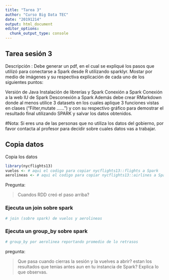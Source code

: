 ```yaml
---
title: "Tarea 3"
author: "Curso Big Data TEC"
date: "20191214"
output: html_document
editor_options: 
  chunk_output_type: console
---
```


## Tarea sesión 3

Descripción :
Debe generar un pdf, en el cual se expliqué los pasos que utilizó para conectarse a Spark desde R utilizando sparklyr. Mostar por medio de imágenes y su respectiva explicación de cada uno de los siguientes puntos:

Versión de Java
Instalación de librerías y Spark
Conexión a Spark
Conexión a la web IU de Spark
Desconexión a Spark
Además debe crear RMarkdown donde al menos utilice 3 datasets en los cuales aplique 3 funciones vistas en clases ("Filter,mutate ......") y con su respectivo gráfico para demostrar el resultado final utilizando SPARK y salvar los datos obtenidos.

#Nota: Si eres una de las personas que no utiliza los datos del gobierno, por favor contacta al profesor para decidir sobre cuales datos vas a trabajar.


## Copia datos

Copia los datos 

```r
library(nycflights13)
vuelos <- # aqui el codigo para copiar nycflights13::flights a Spark
aerolineas <- # aqui el codigo para copiar nycflights13::airlines a Spark
```

Pregunta: 

> Cuandos RDD creó el paso arriba?

### Ejecuta un join sobre spark

```r
# join (sobre spark) de vuelos y aerolineas
```

### Ejecuta un group_by sobre spark

```r
# group_by por aerolinea reportando promedio de lo retrasos
```

pregunta:

> Que pasa cuando cierras la sesión y la vuelves a abrir? 
> estan los resultados que tenias antes aun en tu instancia de Spark? 
> Explica lo que observas.


